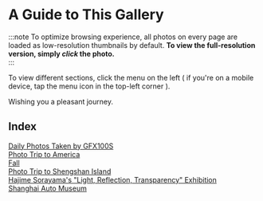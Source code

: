# A Guide to This Gallery


<Flow />

:::note
 To optimize browsing experience, all photos on every page are loaded as low-resolution thumbnails by default. **To view the full-resolution version, simply *click* the photo.**  
:::

 To view different sections, click the menu on the left ( if you're on a mobile device, tap the menu icon in the top-left corner ).  

 Wishing you a pleasant journey.

## Index

[Daily Photos Taken by GFX100S](./Daily%20Photos%20Taken%20by%20GFX100S/)  
[Photo Trip to America](./Photo%20Trip%20to%20America/)   
[Fall](Fall)  
[Photo Trip to Shengshan Island](./Photo%20Trip%20to%20Shengshan%20Island/)  
[Hajime Sorayama's "Light, Reflection, Transparency" Exhibition](./Hajime%20Sorayama/)  
[Shanghai Auto Museum](./Shanghai%20Auto%20Museum/)  



